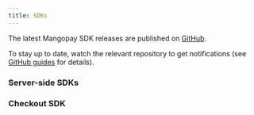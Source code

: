```yaml
---
title: SDKs
---
```


The latest Mangopay SDK releases are published on <a href="https://github.com/Mangopay" target="_blank">GitHub</a>.

To stay up to date, watch the relevant repository to get notifications (see <a href="https://docs.github.com/en/account-and-profile/managing-subscriptions-and-notifications-on-github/setting-up-notifications/about-notifications" target="_blank">GitHub guides</a> for details).

### Server-side SDKs

<CardGroup cols={3}>
<Card title="Node.js" href="https://github.com/Mangopay/mangopay2-nodejs-sdk/releases"></Card>
<Card title="PHP" href="https://github.com/Mangopay/mangopay2-php-sdk/releases"></Card>
<Card title="Python" href="https://github.com/Mangopay/mangopay2-python-sdk/releases"></Card>
<Card title=".Net" href="https://github.com/Mangopay/mangopay2-net-sdk/releases"></Card>
<Card title="Java" href="https://github.com/Mangopay/mangopay2-java-sdk/releases"></Card>
<Card title="Ruby" href="https://github.com/Mangopay/mangopay2-ruby-sdk/releases"></Card>
</CardGroup>

### Checkout SDK

<CardGroup cols={3}>
<Card title="Web" href="https://github.com/Mangopay/mangopay-checkout-web/blob/main/CHANGELOG.md"></Card>
</CardGroup>